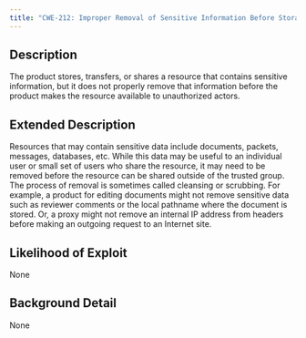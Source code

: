 ```yaml
---
title: "CWE-212: Improper Removal of Sensitive Information Before Storage or Transfer"
---
```


## Description
The product stores, transfers, or shares a resource that contains sensitive information, but it does not properly remove that information before the product makes the resource available to unauthorized actors.

## Extended Description

Resources that may contain sensitive data include documents, packets, messages, databases, etc. While this data may be useful to an individual user or small set of users who share the resource, it may need to be removed before the resource can be shared outside of the trusted group. The process of removal is sometimes called cleansing or scrubbing.
For example, a product for editing documents might not remove sensitive data such as reviewer comments or the local pathname where the document is stored. Or, a proxy might not remove an internal IP address from headers before making an outgoing request to an Internet site.


## Likelihood of Exploit
None

## Background Detail
None
        